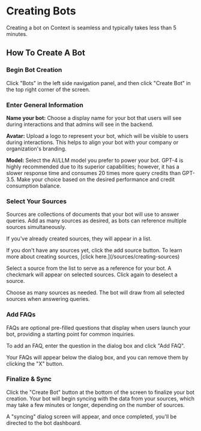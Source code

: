 
# Creating Bots

Creating a bot on Context is seamless and typically takes less than 5 minutes.

## How To Create A Bot

<Steps>

### Begin Bot Creation

Click "Bots" in the left side navigation panel, and then click "Create Bot" in the top right corner of the screen.

### Enter General Information

**Name your bot:** Choose a display name for your bot that users will see during interactions and that admins will see in the backend.

**Avatar:** Upload a logo to represent your bot, which will be visible to users during interactions. This helps to align your bot with your company or organization's branding.

**Model:** Select the AI/LLM model you prefer to power your bot. GPT-4 is highly recommended due to its superior capabilities; however, it has a slower response time and consumes 20 times more query credits than GPT-3.5. Make your choice based on the desired performance and credit consumption balance.

### Select Your Sources

Sources are collections of documents that your bot will use to answer queries. Add as many sources as desired, as bots can reference multiple sources simultaneously.

If you've already created sources, they will appear in a list.

<Callout type="info">
  If you don't have any sources yet, click the add source button. To learn more
  about creating sources, [click here.](/sources/creating-sources)
</Callout>

Select a source from the list to serve as a reference for your bot. A checkmark will appear on selected sources. Click again to deselect a source.

Choose as many sources as needed. The bot will draw from all selected sources when answering queries.

### Add FAQs

FAQs are optional pre-filled questions that display when users launch your bot, providing a starting point for common inquiries.

To add an FAQ, enter the question in the dialog box and click "Add FAQ".

Your FAQs will appear below the dialog box, and you can remove them by clicking the "X" button.

### Finalize & Sync

Click the "Create Bot" button at the bottom of the screen to finalize your bot creation. Your bot will begin syncing with the data from your sources, which may take a few minutes or longer, depending on the number of sources.

A "syncing" dialog screen will appear, and once completed, you'll be directed to the bot dashboard.

</Steps>
